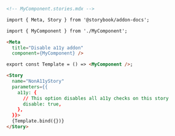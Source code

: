 ```md
<!-- MyComponent.stories.mdx -->

import { Meta, Story } from '@storybook/addon-docs';

import { MyComponent } from './MyComponent';

<Meta 
  title="Disable a11y addon" 
  component={MyComponent} />

export const Template = () => <MyComponent />;

<Story
  name="NonA11yStory"
  parameters={{
    a11y: {
      // This option disables all a11y checks on this story
      disable: true,
    },
  }}>
  {Template.bind({})}
</Story>
```